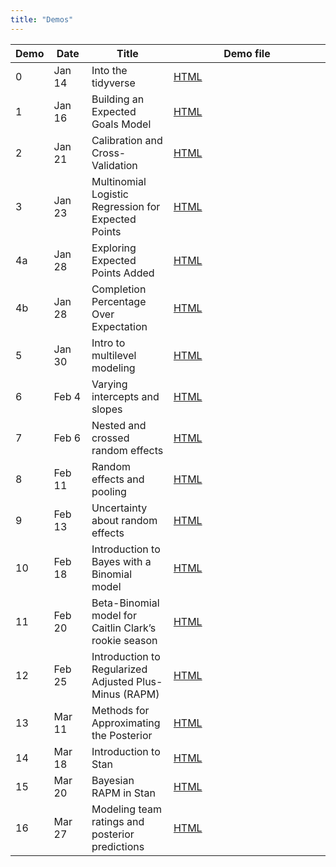 ```yaml
---
title: "Demos"
---
```


| Demo   | Date    | Title              | Demo file                            |
|--------|---------|--------------------|--------------------------------------|
| 0      | Jan 14  | Into the tidyverse | [HTML](demos/00-into-tidyverse.qmd)  |
| 1      | Jan 16  | Building an Expected Goals Model | [HTML](demos/01-logit-expected-goals.qmd)  |
| 2      | Jan 21  | Calibration and Cross-Validation | [HTML](demos/02-calibration-cv.qmd)  |
| 3      | Jan 23  | Multinomial Logistic Regression for Expected Points | [HTML](demos/03-multinom-logit.qmd)  |
| 4a      | Jan 28  | Exploring Expected Points Added | [HTML](demos/04a-epa.qmd)  |
| 4b      | Jan 28  | Completion Percentage Over Expectation | [HTML](demos/04b-cpoe.qmd)  |
| 5      | Jan 30  | Intro to multilevel modeling | [HTML](demos/05-intro-multilevel-models.qmd)  |
| 6      | Feb 4  | Varying intercepts and slopes | [HTML](demos/06-varying-ints-slopes.qmd)  |
| 7      | Feb 6  | Nested and crossed random effects | [HTML](demos/07-nested-crossed-effects.qmd)  |
| 8      | Feb 11  | Random effects and pooling | [HTML](demos/08-random-effects-pooling.qmd)  |
| 9      | Feb 13  | Uncertainty about random effects | [HTML](demos/09-random-effects-uncertainty.qmd)  |
| 10      | Feb 18  | Introduction to Bayes with a Binomial model | [HTML](demos/10-intro-bayes.qmd)  |
| 11      | Feb 20  | Beta-Binomial model for Caitlin Clark's rookie season | [HTML](demos/11-beta-binomial.qmd)  |
| 12      | Feb 25  | Introduction to Regularized Adjusted Plus-Minus (RAPM) | [HTML](demos/12-intro-rapm.qmd)  |
| 13      | Mar 11  | Methods for Approximating the Posterior | [HTML](demos/13-posterior-approx.qmd)  |
| 14      | Mar 18  | Introduction to Stan | [HTML](demos/14-intro-stan.qmd)  |
| 15      | Mar 20  | Bayesian RAPM in Stan | [HTML](demos/15-bayes-rapm-stan.qmd)  |
| 16      | Mar 27  | Modeling team ratings and posterior predictions | [HTML](demos/16-team-ratings.qmd)  |
